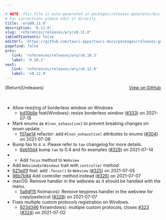 ```yaml
---

# NOTE: This file is auto-generated in packages/releases-generator/build.ts
# For corrections please edit it directly
title: 'wry@0.11.0'
description: '0.11.0'
slug: 'references/releases/wry/v0.11.0'
tableOfContents: false
editUrl: 'https://github.com/tauri-apps/tauri-docs/packages/releases-generator/build.ts'
pagefind: false
prev:
   link: 'references/releases/wry/v0.10.3'
   label: '0.10.3'
next:
   link: 'references/releases/wry/v0.12.0'
   label: 'v0.12.0'
---
```


			

<ReleaseSidebar slug="references/releases/wry"  packageName="wry" />

<div style="margin-bottom:3rem; display: flex; justify-content: space-between; align-items: center"><span>[Return](/releases)</span><span><a href="https://github.com/tauri-apps/wry/releases/tag/wry-v0.11.0">View on GitHub</a></span></div>

- Allow resizing of borderless window on Windows
  - [bd10b8e](https://github.com/tauri-apps/wry/commit/bd10b8e5fe517edd6234ed03170741f1a51768bf) feat(Windows): resize borderless window ([#333](https://github.com/tauri-apps/wry/pull/333)) on 2021-07-15
- Mark enums as `#[non_exhaustive]` to prevent breaking changes on enum update.
  - [f07ae14](https://github.com/tauri-apps/wry/commit/f07ae144197933c28f8302105b313c2a2afc62af) refactor: add `#[non_exhaustive]` attributes to enums ([#304](https://github.com/tauri-apps/wry/pull/304)) on 2021-07-08
- Bump tao to `0.4`. Please refer to `tao` changelog for more details.
  - [6eb10d4](https://github.com/tauri-apps/wry/commit/6eb10d4e10ce86c8403c80fb41ba5e37072dc61e) bump `tao` to 0.4 and fix examples ([#329](https://github.com/tauri-apps/wry/pull/329)) on 2021-07-14
- - Add `focus` method to `Webview`
- Add `WebviewExtWindows` trait with `controller` method
- [621ed1f](https://github.com/tauri-apps/wry/commit/621ed1fff35d9389d88664d8084e1a678dfbfc36) feat: add `.focus()` to `Webview` ([#325](https://github.com/tauri-apps/wry/pull/325)) on 2021-07-05
- [96b7b94](https://github.com/tauri-apps/wry/commit/96b7b943da34ab81872553e65d2f2cd138531a62) Add controller method instead ([#326](https://github.com/tauri-apps/wry/pull/326)) on 2021-07-07
- macOS: Remove handler in the webview as it should be handled with the menu.
  - [5a9df15](https://github.com/tauri-apps/wry/commit/5a9df156f04789d4c89fdb8edf72b301667df127) fix(macos): Remove keypress handler in the webview for copy/paste/cut ([#328](https://github.com/tauri-apps/wry/pull/328)) on 2021-07-07
- Fixes multiple custom protocols registration on Windows.
  - [923d346](https://github.com/tauri-apps/wry/commit/923d3461ce93846af8dd548d4e43ebd0fd6111a3) fix(windows): multiple custom protocols, closes [#323](https://github.com/tauri-apps/wry/pull/323) ([#324](https://github.com/tauri-apps/wry/pull/324)) on 2021-07-02

